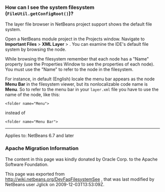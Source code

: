 <!--

    Licensed to the Apache Software Foundation (ASF) under one
    or more contributor license agreements.  See the NOTICE file
    distributed with this work for additional information
    regarding copyright ownership.  The ASF licenses this file
    to you under the Apache License, Version 2.0 (the
    "License"); you may not use this file except in compliance
    with the License.  You may obtain a copy of the License at

      http://www.apache.org/licenses/LICENSE-2.0

    Unless required by applicable law or agreed to in writing,
    software distributed under the License is distributed on an
    "AS IS" BASIS, WITHOUT WARRANTIES OR CONDITIONS OF ANY
    KIND, either express or implied.  See the License for the
    specific language governing permissions and limitations
    under the License.

-->

===How can I see the system filesystem (<tt>FileUtil.getConfigRoot()</tt>)?===

The layer file browser in NetBeans project support shows the default file system.

Open a NetBeans module project in the Projects window. Navigate to '''Important Files''' > '''XML Layer''' > '''<this layer in context>'''. You can examine the IDE's default file system by browsing the '''<this layer in context>''' node. 

While browsing the filesystem remember that each node has a "Name" property (use the Properties Window to see the properties of each node). You must use the "Name" to refer to the node in the filesystem.

For instance, in default (English) locale the menu bar appears as the node '''Menu Bar''' in the filesystem viewer, but its nonlocalizable code name is '''Menu'''. So to refer to the menu bar
in your <tt>layer.xml</tt> file you have to use the name of the node, like this:

<pre>
<folder name="Menu">
</pre>

instead of

<pre>
<folder name="Menu Bar">
</pre>

------

Applies to: NetBeans 6.7 and later

===Apache Migration Information===

The content in this page was kindly donated by Oracle Corp. to the
Apache Software Foundation.

This page was exported from http://wiki.netbeans.org/DevFaqFilesystemSee , 
that was last modified by NetBeans user Jglick 
on 2009-12-03T13:53:09Z.

